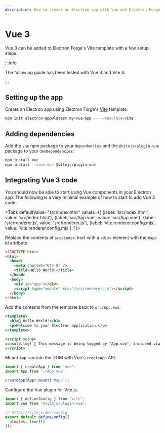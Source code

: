 ```yaml
---
description: How to create an Electron app with Vue and Electron Forge
---
```



# Vue 3

Vue 3 can be added to Electron Forge's Vite template with a few setup steps.

:::info

The following guide has been tested with Vue 3 and Vite 4.

:::

## Setting up the app

Create an Electron app using Electron Forge's [Vite](../../templates/vite.md) template.

```bash
npm init electron-app@latest my-vue-app -- --template=vite
```

## Adding dependencies

Add the `vue` npm package to your `dependencies` and the `@vitejs/plugin-vue` package to your `devDependencies`:

```bash
npm install vue
npm install --save-dev @vitejs/plugin-vue
```

## Integrating Vue 3 code

You should now be able to start using Vue components in your Electron app. The following is a very minimal example of how to start to add Vue 3 code:

<Tabs
  defaultValue="src/index.html"
  values={[
    {label: 'src/index.html', value: 'src/index.html'},
    {label: 'src/App.vue', value: 'src/App.vue'},
    {label: 'src/renderer.js', value: 'src/renderer.js'},
    {label: 'vite.renderer.config.mjs', value: 'vite.renderer.config.mjs'},
  ]}>
<TabItem value="src/index.html">

Replace the contents of `src/index.html` with a `<div>` element with the `#app` id attribute.

```html
<!DOCTYPE html>
<html>
  <head>
    <meta charset="UTF-8" />
    <title>Hello World!</title>
  </head>
  <body>
    <div id="app"></div>
    <script type="module" src="/src/renderer.js"></script>
  </body>
</html>
```

</TabItem>

<TabItem value="src/App.vue">

Add the contents from the template back to `src/App.vue`.

```jsx
<template>
  <h1>💖 Hello World!</h1>
  <p>Welcome to your Electron application.</p>
</template>

<script setup>
console.log('👋 This message is being logged by "App.vue", included via Vite');
</script>
```

</TabItem>

<TabItem value="src/renderer.js">

Mount `App.vue` into the DOM with Vue's `createApp` API.

```jsx
import { createApp } from 'vue';
import App from './App.vue';

createApp(App).mount('#app');
```

</TabItem>

<TabItem value="vite.renderer.config.mjs">

Configure the Vue plugin for Vite.js.

```jsx
import { defineConfig } from 'vite';
import vue from '@vitejs/plugin-vue';

// https://vitejs.dev/config
export default defineConfig({
  plugins: [vue()]
});
```

</TabItem>
</Tabs>
